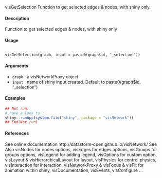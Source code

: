 visGetSelection Function to get selected edges & nodes, with shiny only.

#### Description
Function to get selected edges & nodes, with shiny only

#### Usage
<pre><code>
visGetSelection(graph, input = paste0(graph$id, "_selection"))
</code></pre>

#### Arguments
* ``graph`` : a visNetworkProxy object
* ``input`` : name of shiny input created. Default to paste0(graph$id, "_selection")

#### Examples
```r
## Not run:
# have a look to :
shiny::runApp(system.file("shiny", package = "visNetwork"))
## End(Not run)
```
#### References
See online documentation http://datastorm-open.github.io/visNetwork/
See Also
visNodes for nodes options, visEdges for edges options, visGroups for groups options, visLegend for adding legend, visOptions for custom option, visLayout & visHierarchicalLayout for layout, visPhysics for control physics, visInteraction for interaction, visNetworkProxy & visFocus & visFit for animation within shiny, visDocumentation, visEvents, visConfigure ...
